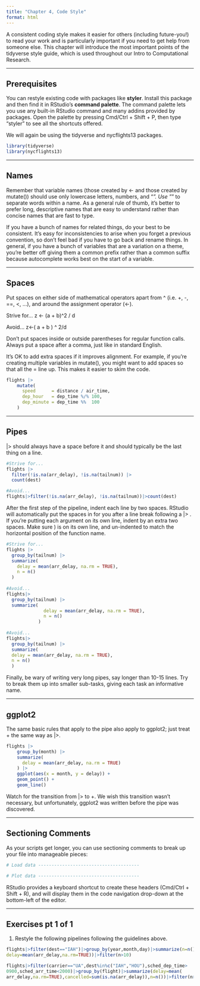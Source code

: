 ```yaml
---
title: "Chapter 4, Code Style"
format: html
---
```


A consistent coding style makes it easier for others (including future-you!) to read your work and is particularly important if you need to get help from someone else. This chapter will introduce the most important points of the tidyverse style guide, which is used throughout our Intro to Computational Research.

------------------------------------------------------------------------

## Prerequisites

You can restyle existing code with packages like **styler**. Install this package and then find it in RStudio's **command palette**. The command palette lets you use any built-in RStudio command and many addins provided by packages. Open the palette by pressing Cmd/Ctrl + Shift + P, then type “styler” to see all the shortcuts offered.

We will again be using the tidyverse and nycflights13 packages.
```r
library(tidyverse)
library(nycflights13)
```

------------------------------------------------------------------------

## Names

Remember that variable names (those created by <- and those created by mutate()) should use only lowercase letters, numbers, and "_". Use "_" to separate words within a name. As a general rule of thumb, it’s better to prefer long, descriptive names that are easy to understand rather than concise names that are fast to type.

If you have a bunch of names for related things, do your best to be consistent. It’s easy for inconsistencies to arise when you forget a previous convention, so don’t feel bad if you have to go back and rename things. In general, if you have a bunch of variables that are a variation on a theme, you’re better off giving them a common prefix rather than a common suffix because autocomplete works best on the start of a variable.

------------------------------------------------------------------------

## Spaces

Put spaces on either side of mathematical operators apart from ^ (i.e. +, -, ==, <, …), and around the assignment operator (<-).

  Strive for...
  z <- (a + b)^2 / d

  Avoid...
  z<-( a + b ) ^ 2/d

Don’t put spaces inside or outside parentheses for regular function calls. Always put a space after a comma, just like in standard English.

It’s OK to add extra spaces if it improves alignment. For example, if you’re creating multiple variables in mutate(), you might want to add spaces so that all the = line up. This makes it easier to skim the code.
```r
flights |> 
    mutate(
      speed      = distance / air_time,
      dep_hour   = dep_time %/% 100,
      dep_minute = dep_time %%  100
    )
```

------------------------------------------------------------------------

## Pipes

|> should always have a space before it and should typically be the last thing on a line.
```r
#Strive for...
flights |>  
  filter(!is.na(arr_delay), !is.na(tailnum)) |> 
  count(dest)

#Avoid...
flights|>filter(!is.na(arr_delay), !is.na(tailnum))|>count(dest)
```

After the first step of the pipeline, indent each line by two spaces. RStudio will automatically put the spaces in for you after a line break following a |> . If you’re putting each argument on its own line, indent by an extra two spaces. Make sure ) is on its own line, and un-indented to match the horizontal position of the function name.
```r
#Strive for...
flights |>  
  group_by(tailnum) |> 
  summarize(
    delay = mean(arr_delay, na.rm = TRUE),
    n = n()
  )
  
#Avoid...
flights|>
  group_by(tailnum) |> 
  summarize(
              delay = mean(arr_delay, na.rm = TRUE), 
              n = n()
            )
              
#Avoid...
flights|>
  group_by(tailnum) |> 
  summarize(
  delay = mean(arr_delay, na.rm = TRUE), 
  n = n()
  )
```

Finally, be wary of writing very long pipes, say longer than 10-15 lines. Try to break them up into smaller sub-tasks, giving each task an informative name.

------------------------------------------------------------------------

## ggplot2

The same basic rules that apply to the pipe also apply to ggplot2; just treat + the same way as |>.
```r
flights |> 
    group_by(month) |> 
    summarize(
      delay = mean(arr_delay, na.rm = TRUE)
    ) |> 
    ggplot(aes(x = month, y = delay)) +
    geom_point() + 
    geom_line()
```
    
Watch for the transition from |> to +. We wish this transition wasn’t necessary, but unfortunately, ggplot2 was written before the pipe was discovered.

------------------------------------------------------------------------

## Sectioning Comments

As your scripts get longer, you can use sectioning comments to break up your file into manageable pieces:
```r
# Load data --------------------------------------

# Plot data --------------------------------------
```

RStudio provides a keyboard shortcut to create these headers (Cmd/Ctrl + Shift + R), and will display them in the code navigation drop-down at the bottom-left of the editor.

------------------------------------------------------------------------

## Exercises pt 1 of 1

1. Restyle the following pipelines following the guidelines above.
```r
flights|>filter(dest=="IAH")|>group_by(year,month,day)|>summarize(n=n(),
delay=mean(arr_delay,na.rm=TRUE))|>filter(n>10)

flights|>filter(carrier=="UA",dest%in%c("IAH","HOU"),sched_dep_time>
0900,sched_arr_time<2000)|>group_by(flight)|>summarize(delay=mean(
arr_delay,na.rm=TRUE),cancelled=sum(is.na(arr_delay)),n=n())|>filter(n>10)
```